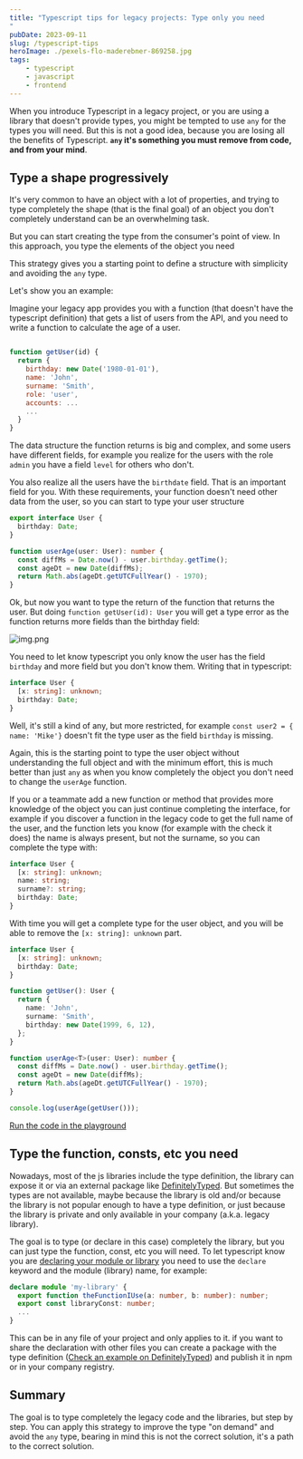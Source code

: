 ```yaml
---
title: "Typescript tips for legacy projects: Type only you need
"
pubDate: 2023-09-11
slug: /typescript-tips
heroImage: ./pexels-flo-maderebner-869258.jpg
tags:
    - typescript
    - javascript
    - frontend
---
```


When you introduce Typescript in a legacy project, or you are using a library that doesn't provide types, you might be tempted to use `any` for the types you will need. But this is not a good idea, because you are losing all the benefits of Typescript. **`any` it's something you must remove from code, and from your mind**.

## Type a shape progressively

It's very common to have an object with a lot of properties, and trying to type completely the shape (that is the final goal) of an object you don't completely understand can be an overwhelming task.

But you can start creating the type from the consumer's point of view. In this approach, you type the elements of the object you need

This strategy gives you a starting point to define a structure with simplicity and avoiding the `any` type.

Let's show you an example:

Imagine your legacy app provides you with a function (that doesn't have the typescript definition) that gets a list of users from the API, and you need to write a function to calculate the age of a user.

```javascript

function getUser(id) {
  return {
    birthday: new Date('1980-01-01'),
    name: 'John',
    surname: 'Smith',
    role: 'user',
    accounts: ...
    ...
  }
}
```

The data structure the function returns is big and complex, and some users have different fields, for example you realize for the users with the role `admin` you have a field `level` for others who don't.

You also realize all the users have the `birthdate` field. That is an important field for you. With these requirements, your function doesn't need other data from the user, so you can start to type your user structure

```ts
export interface User {
  birthday: Date;
}

function userAge(user: User): number {
  const diffMs = Date.now() - user.birthday.getTime();
  const ageDt = new Date(diffMs);
  return Math.abs(ageDt.getUTCFullYear() - 1970);
}
```

Ok, but now you want to type the return of the function that returns the user. But doing `function getUser(id): User` you will get a type error as the function returns more fields than the birthday field:

![img.png](img.png)

You need to let know typescript you only know the user has the field `birthday` and more field but you don't know them. Writing that in typescript:

```ts
interface User {
  [x: string]: unknown;
  birthday: Date;
}
```

Well, it's still a kind of any, but more restricted, for example `const user2 = { name: 'Mike'}` doesn't fit the type user as the field `birthday` is missing.

Again, this is the starting point to type the user object without understanding the full object and with the minimum effort, this is much better than just `any` as when you know completely the object you don't need to change the `userAge` function.

If you or a teammate add a new function or method that provides more knowledge of the object you can just continue completing the interface, for example if you discover a function in the legacy code to get the full name of the user, and the function lets you know (for example with the check it does)
the name is always present, but not the surname, so you can complete the type with:

```ts
interface User {
  [x: string]: unknown;
  name: string;
  surname?: string;
  birthday: Date;
}
```

With time you will get a complete type for the user object, and you will be able to remove the `[x: string]: unknown` part.

```ts
interface User {
  [x: string]: unknown;
  birthday: Date;
}

function getUser(): User {
  return {
    name: 'John',
    surname: 'Smith',
    birthday: new Date(1999, 6, 12),
  };
}

function userAge<T>(user: User): number {
  const diffMs = Date.now() - user.birthday.getTime();
  const ageDt = new Date(diffMs);
  return Math.abs(ageDt.getUTCFullYear() - 1970);
}

console.log(userAge(getUser()));
```

[Run the code in the playground](https://www.typescriptlang.org/play?ssl=2&ssc=3&pln=2&pc=23#code/JYOwLgpgTgZghgYwgAgKoGdrIN4ChnIDaAHgFzLphSgDmAuuQK4gDWIA9gO4j7IBGwKGAAWAEzgBPcgBE4kXAF9cuGMwRhg7EMhoQwGaAAoAlOQNQc+KHsZRteAiDgBbCOQDkAKXbCQ7gDS86LZOrh4Ays7AIgG8AkJikuQgEJzIspCGAIwAnHn+yABsBVkATMb4SkrKqiDqmtqMmFAAgroAPAAqAHyGTdBmzabIIIzOfFgOBAhalMiiwDAwALLoyAC86XIQAHQcnCbIALTI-VA78SLiEju6YJ3AriYA3LwzIHNwutJgGyOpW0yCyWq2MrwI1jAIWQyzkwh2cD46EMXwgP1uelQnQAwgAxRgAGwJAE0IHAoIcTrkAOwABjBBGQimU73Q7AJuwJ7BofWabQghju5hMxmMQA)

## Type the function, consts, etc you need

Nowadays, most of the js libraries include the type definition, the library can expose it or via an external package like [DefinitelyTyped](https://github.com/DefinitelyTyped/DefinitelyTyped).
But sometimes the types are not available, maybe because the library is old and/or because the library is not popular enough to have a type definition, or just because the library is private and only available in your company (a.k.a. legacy library).

The goal is to type (or declare in this case) completely the library, but you can just type the function, const, etc you will need.
To let typescript know you are [declaring your module or library](https://www.typescriptlang.org/docs/handbook/modules.html#working-with-other-javascript-libraries) you need to use the `declare` keyword and the module (library) name, for example:

```ts
declare module 'my-library' {
  export function theFunctionIUse(a: number, b: number): number;
  export const libraryConst: number;
  ...
}
```

This can be in any file of your project and only applies to it. if you want to share the declaration with other files you can create a package with the type definition ([Check an example on DefinitelyTyped](https://github.com/DefinitelyTyped/DefinitelyTyped/tree/master/types/chromecast-api)) and publish it in npm or in your company registry.

## Summary

The goal is to type completely the legacy code and the libraries, but step by step. You can apply this strategy to improve the type "on demand" and avoid the `any` type, bearing in mind this is not the correct solution, it's a path to the correct solution.
